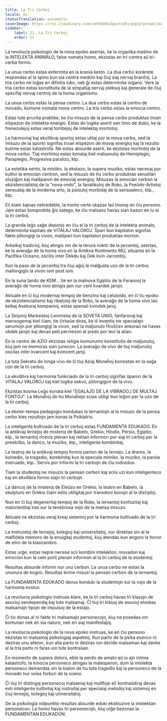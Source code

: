 ```yaml
---
title: La Tri Cerboj
locale: eo
statusTranslation: automatic
coverImage: https://res.cloudinary.com/xmfm6mhw3gwctndtcubgx2rptnae/image/upload/v1740337243/small_cover_educacion_fundamental_a051170f1c.webp
sidebar:
    label: 21. La Tri Cerboj
    order: 21
---
```

La revolucia psikologio de la nova epoko asertas, ke la organika maŝino de la INTELEKTA ANIMALO, false nomata homo, ekzistas en tri-centra aŭ tri-cerba formo.

La unua cerbo estas enfermita en la krania kesto. La dua cerbo konkrete respondas al la spino kun sia centra medolo kaj ĉiuj siaj nervaj branĉoj. La tria cerbo ne loĝas en difinita loko, nek ĝi estas determinita organo. Vere la tria cerbo estas konstituita de la simpatiaj nervaj pleksoj kaj ĝenerale de ĉiuj specifaj nervaj centroj de la homa organismo.

La unua cerbo estas la pensa centro. La dua cerbo estas la centro de movado, komune nomata mova centro. La tria cerbo estas la emocia centro.

Estas tute pruvita praktike, ke ĉiu misuzo de la pensa cerbo produktas troan elspezon de intelekta energio. Estas do logike aserti sen timo de dubo, ke la frenezulejoj estas veraj tombejoj de intelektaj mortintoj.

La harmoniaj kaj ekvilibraj sportoj estas utilaj por la mova cerbo, sed la misuzo de la sporto signifas troan elspezon de movaj energioj kaj la rezulto kutime estas katastrofa. Ne estas absurde aserti, ke ekzistas mortintoj de la mova cerbo. Tiaj mortintoj estas konataj kiel malsanuloj de Hemiplegio, Paraplegio, Progresiva paralizo, ktp.

La estetika sento, la mistiko, la ekstazo, la supera muziko, estas necesaj por kultivi la emocian centron, sed la misuzo de tiu cerbo produktas senutilan eluziĝon kaj malŝparon de emociaj energioj. Misuzas la emocian cerbon la ekzistencialistoj de la "nova ondo", la fanatikuloj de Roko, la Pseŭdo-Artistoj sensualaj de la moderna arto, la pasiuloj morbidaj de la sensualeco, ktp., ktp.

Eĉ kiam ŝajnas nekredeble, la morto certe okazas laŭ trionoj en ĉiu persono. Jam estas komprobita ĝis satego, ke ĉiu malsano havas sian bazon en iu el la tri cerboj.

La granda leĝo saĝe deponis en ĉiu el la tri cerboj de la intelekta animalo, determinita kapitalo de VITALAJ VALOROJ. Ŝpari tiun kapitalon signifas fakte plilongigi la vivon, malŝpari tiun kapitalon produktas morton.

Arkaikaj tradicioj, kiuj atingis nin de la terura nokto de la jarcentoj, asertas, ke la averaĝo de la homa vivo en la Antikva Kontinento MU, situanta en la Pacifika Oceano, oscilis inter Dekdu kaj Dek kvin Jarcentoj.

Kun la paso de la jarcentoj tra ĉiuj aĝoj la malĝusta uzo de la tri cerboj mallongigis la vivon iom post iom.

En la suna lando de KEM... tie en la malnova Egiptio de la Faraonoj la averaĝo de homa vivo atingis jam nur cent kvardek jarojn.

Aktuale en ĉi tiuj modernaj tempoj de benzino kaj celuloido, en ĉi tiu epoko de ekzistencialismo kaj ribeluloj de la Roko, la averaĝo de la homa vivo laŭ kelkaj Asekuraj kompanioj, estas apenaŭ kvindek jaroj.

La Sinjoroj Marksistoj-Leninistoj de la SOVETA UNIO, fanfaronaj kaj mensogemaj kiel ĉiam, tie ĉirkaŭe diras, ke ili inventis tre specialajn serumojn por plilongigi la vivon, sed la maljunulo Ĥruŝĉev ankoraŭ ne havas okdek jarojn kaj devas peti permeson al piedo por levi la alian.

En la centro de AZIO ekzistas religia komunumo konstituita de maljunuloj, kiuj jam ne memoras sian junecon. La averaĝo de vivo de tiuj maljunuloj oscilas inter kvarcent kaj kvincent jaroj.

La tuta Sekreto de longa vivo de ĉi tiuj Aziaj Monaĥoj konsistas en la saĝa uzo de la tri cerboj.

La ekvilibra kaj harmonia funkciado de la tri cerboj signifas ŝparon de la VITALAJ VALOROJ kaj kiel logika sekvo, plilongigon de la vivo.

Ekzistas kosma Leĝo konata kiel "EGALAĴO DE LA VIBRADOJ DE MULTAJ FONTOJ". La Monaĥoj de tiu Monaĥejo scias utiligi tiun leĝon per la uzo de la tri cerboj.

La ekster-tempa pedagogio kondukas la lernantojn al la misuzo de la pensa cerbo kies rezultojn jam konas la Psikiatrio.

La inteligenta kultivado de la tri cerboj estas FUNDAMENTA EDUKADO. En la antikvaj lernejoj de misteroj de Babelo, Grekio, Hindio, Persio, Egiptio, ktp., la lernantoj ricevis plenan kaj rektan informon por siaj tri cerboj per la preskribo, la danco, la muziko, ktp., inteligente kombinitaj.

La teatroj de la antikvaj tempoj formis parton de la lernejo. La dramo, la komedio, la tragedio, kombinitaj kun la speciala mimiko, la muziko, la parola instruado, ktp.. Servis por informi la tri cerbojn de ĉiu individuo.

Tiam la studentoj ne misuzis la pensan cerbon kaj sciis uzi kun inteligenteco kaj en ekvilibra formo siajn tri cerbojn.

La dancoj de la misteroj de Eleŭzo en Grekio, la teatro en Babelo, la skulpturo en Grekio ĉiam estis utiligitaj por transdoni konojn al la disĉiploj.

Nun en ĉi tiuj degeneritaj tempoj de la Roko, la lernantoj konfuzitaj kaj malorientitaj iras sur la tenebrosa vojo de la mensa misuzo.

Aktuale ne ekzistas veraj kreaj sistemoj por la harmonia kultivado de la tri cerboj.

La instruistoj de lernejoj, kolegioj kaj universitatoj, nur direktas sin al la malfidela memoro de la enuigitaj studentoj, kiuj atendas kun angoro la horon de eliro de la klasĉambro.

Estas urĝe, estas nepre necese scii kombini intelekton, movadon kaj emocion kun la celo porti plenan informon al la tri cerboj de la studentoj.

Resultas absurde informi nur unu cerbon. La unua cerbo ne estas la ununura de kogno. Resultas krime misuzi la pensan cerbon de la lernantoj.

La FUNDAMENTA EDUKADO devus konduki la studentojn sur la vojo de la harmonia evoluo.

La revolucia psikologio instruas klare, ke la tri cerboj havas tri klasojn de asocioj sendependaj kaj tute malsamaj. Ĉi tiuj tri klasoj de asocioj elvokas malsamajn tipojn de impulsoj de la estaĵo.

Ĉi tio donas al ni fakte tri malsamajn personecojn, kiuj ne posedas ion komunan nek en sia naturo, nek en siaj manifestaĵoj.

La revolucia psikologio de la nova epoko instruas, ke en ĉiu persono ekzistas tri malsamaj psikologiaj aspektoj. Kun parto de la psika esenco ni deziras unu aferon, kun alia parto ni deziras ion decide malsaman kaj danke al la tria parto ni faras ion tute kontraŭan.

En momento de supera doloro, eble la perdo de amato aŭ iu ajn intima katastrofo, la emocia personeco atingas la malesperon, dum la intelekta personeco demandas sin la kialon de tiu tuta tragedio kaj la personeco de la movado nur volas forkuri de la sceno.

Ĉi tiuj tri distingaj personecoj malsamaj kaj multfoje eĉ kontraŭdiraj devas esti inteligente kultivitaj kaj instruitaj per specialaj metodoj kaj sistemoj en ĉiuj lernejoj, kolegioj kaj universitatoj.

De la psikologia vidpunkto resultas absurde eduki ekskluzive la intelektan personecon. La homo havas tri personecojn, kiuj urĝe bezonas la FUNDAMENTAN EDUKADON.

